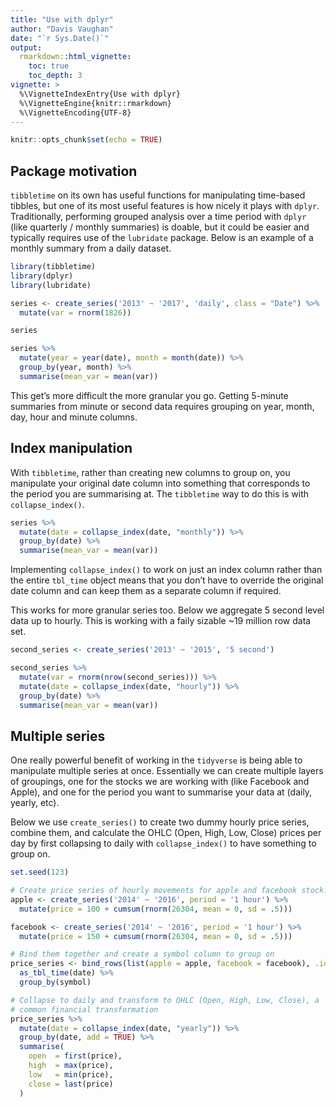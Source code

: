 ```yaml
---
title: "Use with dplyr"
author: "Davis Vaughan"
date: "`r Sys.Date()`"
output: 
  rmarkdown::html_vignette:
    toc: true
    toc_depth: 3
vignette: >
  %\VignetteIndexEntry{Use with dplyr}
  %\VignetteEngine{knitr::rmarkdown}
  %\VignetteEncoding{UTF-8}
---
```


```r
knitr::opts_chunk$set(echo = TRUE)
```

## Package motivation

`tibbletime` on its own has useful functions for manipulating time-based 
tibbles, but one of its most useful features is how nicely it plays with 
`dplyr`. Traditionally, performing grouped analysis over a time period with
`dplyr` (like quarterly / monthly summaries) is doable, but it could be easier
and typically requires use of the `lubridate` package. Below is an example of
a monthly summary from a daily dataset.

```r
library(tibbletime)
library(dplyr)
library(lubridate)

series <- create_series('2013' ~ '2017', 'daily', class = "Date") %>%
  mutate(var = rnorm(1826))

series

series %>%
  mutate(year = year(date), month = month(date)) %>%
  group_by(year, month) %>%
  summarise(mean_var = mean(var))
```

This get's more difficult the more granular you go. Getting 5-minute summaries
from minute or second data requires grouping on year, month, day, hour and minute 
columns.

## Index manipulation

With `tibbletime`, rather than creating new columns to group on, you 
manipulate your original date column into something that corresponds to 
the period you are summarising at. The `tibbletime` way to do this is with 
`collapse_index()`.

```r
series %>%
  mutate(date = collapse_index(date, "monthly")) %>%
  group_by(date) %>%
  summarise(mean_var = mean(var))
```

Implementing `collapse_index()` to work on just an index column rather than
the entire `tbl_time` object means that you don't have to override the original
date column and can keep them as a separate column if required.

This works for more granular series too. Below we aggregate 5 second level data
up to hourly. This is working with a faily sizable ~19 million row data set.

```r
second_series <- create_series('2013' ~ '2015', '5 second')

second_series %>%
  mutate(var = rnorm(nrow(second_series))) %>%
  mutate(date = collapse_index(date, "hourly")) %>%
  group_by(date) %>%
  summarise(mean_var = mean(var))
```

## Multiple series

One really powerful benefit of working in the `tidyverse` is being able to 
manipulate multiple series at once. Essentially we can create multiple layers
of groupings, one for the stocks we are working with (like Facebook and Apple), 
and one for the period you want to summarise your data at (daily, yearly, etc).

Below we use `create_series()` to create two dummy hourly price series, combine them,
and calculate the OHLC (Open, High, Low, Close) prices per day by first collapsing
to daily with `collapse_index()` to have something to group on.

```r
set.seed(123)

# Create price series of hourly movements for apple and facebook stock.
apple <- create_series('2014' ~ '2016', period = '1 hour') %>%
  mutate(price = 100 + cumsum(rnorm(26304, mean = 0, sd = .5)))

facebook <- create_series('2014' ~ '2016', period = '1 hour') %>%
  mutate(price = 150 + cumsum(rnorm(26304, mean = 0, sd = .5)))

# Bind them together and create a symbol column to group on
price_series <- bind_rows(list(apple = apple, facebook = facebook), .id = "symbol") %>%
  as_tbl_time(date) %>%
  group_by(symbol)

# Collapse to daily and transform to OHLC (Open, High, Low, Close), a 
# common financial transformation
price_series %>%
  mutate(date = collapse_index(date, "yearly")) %>%
  group_by(date, add = TRUE) %>%
  summarise(
    open  = first(price),
    high  = max(price),
    low   = min(price),
    close = last(price)
  )
```


